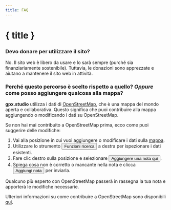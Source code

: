 ```yaml
---
title: FAQ
---
```


<script>
</script>

# { title }

### Devo donare per utilizzare il sito?

No.
Il sito web è libero da usare e lo sarà sempre (purché sia finanziariamente sostenibile).
Tuttavia, le donazioni sono apprezzate e aiutano a mantenere il sito web in attività.

### Perché questo percorso è scelto rispetto a quello? _Oppure_ come posso aggiungere qualcosa alla mappa?

**gpx.studio** utilizza i dati di <a href="https://www.openstreetmap.org/" target="_blank">OpenStreetMap</a>, che è una mappa del mondo aperta e collaborativa.
Questo significa che puoi contribuire alla mappa aggiungendo o modificando i dati su OpenStreetMap.

Se non hai mai contribuito a OpenStreetMap prima, ecco come puoi suggerire delle modifiche:

1. Vai alla posizione in cui vuoi aggiungere o modificare i dati sulla <a href="https://www.openstreetmap.org/" target="_blank">mappa</a>.
2. Utilizzare lo strumento <button>Funzioni ricerca</button> a destra per ispezionare i dati esistenti.
3. Fare clic destro sulla posizione e selezionare <button>Aggiungere una nota qui</button>.
4. Spiega cosa non è corretto o mancante nella nota e clicca <button>Aggiungi nota</button> per inviarla.

Qualcuno più esperto con OpenStreetMap passerà in rassegna la tua nota e apporterà le modifiche necessarie.

<DocsNote>

Ulteriori informazioni su come contribuire a OpenStreetMap sono disponibili <a href="https://wiki.openstreetmap.org/wiki/How_to_contribute" target="_blank">qui</a>.

</DocsNote>
